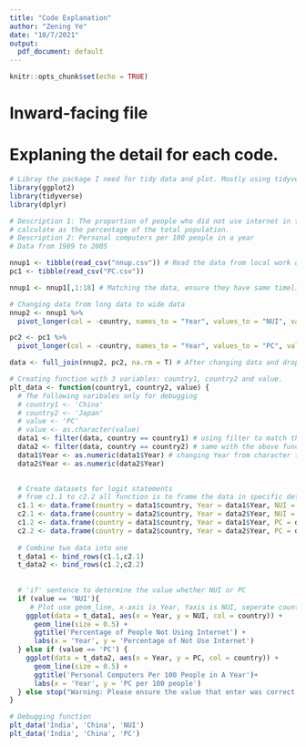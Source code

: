 ```yaml
---
title: "Code Explanation"
author: "Zening Ye"
date: "10/7/2021"
output:
  pdf_document: default
---
```


```r
knitr::opts_chunk$set(echo = TRUE)
```


# Inward-facing file
# Explaning the detail for each code.
```r
# Libray the package I need for tidy data and plot. Mostly using tidyverse and ggplt2
library(ggplot2) 
library(tidyverse)
library(dplyr)
```

```r
# Description 1: The proportion of people who did not use internet in the last 3 months from any locations, 
# calculate as the percentage of the total population. 
# Description 2: Personal computers per 100 people in a year
# Data from 1989 to 2005 

nnup1 <- tibble(read_csv("nnup.csv")) # Read the data from local work direction
pc1 <- tibble(read_csv("PC.csv"))

nnup1 <- nnup1[,1:18] # Matching the data, ensure they have same timeline 

# Changing data from long data to wide data
nnup2 <- nnup1 %>% 
  pivot_longer(col = -country, names_to = "Year", values_to = "NUI", values_drop_na = T)  

pc2 <- pc1 %>% 
  pivot_longer(col = -country, names_to = "Year", values_to = "PC", values_drop_na = T)

data <- full_join(nnup2, pc2, na.rm = T) # After changing data and drop NA value, join two data.
```

```r
# Creating function with 3 variables: country1, country2 and value.
plt_data <- function(country1, country2, value) {
  # The following varibales only for debugging
  # country1 <- 'China'
  # country2 <- 'Japan'
  # value <- 'PC'
  # value <- as.character(value) 
  data1 <- filter(data, country == country1) # using filter to match the country1 data 
  data2 <- filter(data, country == country2) # same with the above function
  data1$Year <- as.numeric(data1$Year) # changing Year from character to numerical 
  data2$Year <- as.numeric(data2$Year)

  
  # Create datasets for logit statements
  # from c1.1 to c2.2 all function is to frame the data in specific detail
  c1.1 <- data.frame(country = data1$country, Year = data1$Year, NUI = data1$NUI) 
  c2.1 <- data.frame(country = data2$country, Year = data2$Year, NUI = data2$NUI)
  c1.2 <- data.frame(country = data1$country, Year = data1$Year, PC = data1$PC)
  c2.2 <- data.frame(country = data2$country, Year = data2$Year, PC = data2$PC)
 
  # Combine two data into one 
  t_data1 <- bind_rows(c1.1,c2.1)
  t_data2 <- bind_rows(c1.2,c2.2)
  
  
  # 'if' sentence to determine the value whether NUI or PC
  if (value == 'NUI'){
     # Plot use geom_line, x-axis is Year, Yaxis is NUI, seperate countris by using col 
    ggplot(data = t_data1, aes(x = Year, y = NUI, col = country)) +
      geom_line(size = 0.5) +
      ggtitle('Percentage of People Not Using Internet') +
      labs(x = 'Year', y = 'Percentage of Not Use Internet')
  } else if (value == 'PC') {
    ggplot(data = t_data2, aes(x = Year, y = PC, col = country)) +
      geom_line(size = 0.5) +
      ggtitle('Personal Computers Per 100 People in A Year')+
      labs(x = 'Year', y = 'PC per 100 people')
  } else stop("Warning: Please ensure the value that enter was correct :D .") # Checking if the value include in the function.
}
```

```r
# Debugging function
plt_data('India', 'China', 'NUI')
plt_data('India', 'China', 'PC')
```

